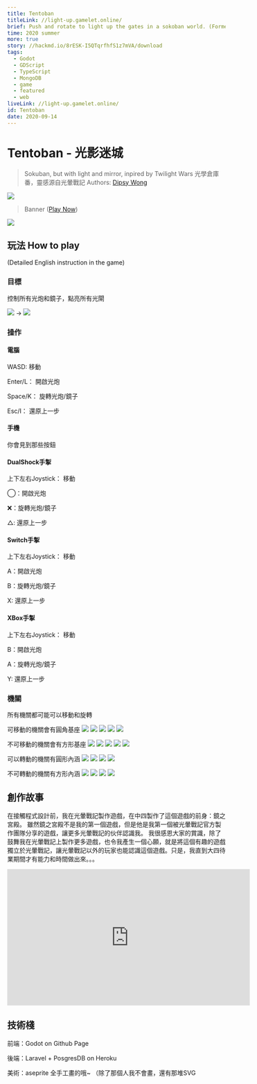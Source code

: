 ```yaml
---
title: Tentoban
titleLink: //light-up.gamelet.online/
brief: Push and rotate to light up the gates in a sokoban world. (Formerly light up)
time: 2020 summer
more: true
story: //hackmd.io/8rESK-I5QTqrfhfS1z7mVA/download
tags:
  - Godot
  - GDScript
  - TypeScript
  - MongoDB
  - game
  - featured
  - web
liveLink: //light-up.gamelet.online/
id: Tentoban
date: 2020-09-14
---
```


# Tentoban - 光影迷城
> Sokuban, but with light and mirror, inpired by Twilight Wars
> 光學倉庫番，靈感源自光暈戰記
> Authors: [Dipsy Wong](//github.com/dipsywong98)


[![](https://i.imgur.com/hNWIec7.png)](https://light-up.gamelet.online/)
> Banner ([Play Now](https://light-up.gamelet.online/))

![](https://i.imgur.com/lzxx0Sm.png)


## 玩法 How to play

(Detailed English instruction in the game)

### 目標

控制所有光炮和鏡子，點亮所有光閘

![](https://i.imgur.com/4hozApH.png) -> ![](https://i.imgur.com/MUB2byw.png)


### 操作

#### 電腦

WASD: 移動

Enter/L： 開啟光炮

Space/K： 旋轉光炮/鏡子

Esc/I： 還原上一步

#### 手機

你會見到那些按鈕

#### DualShock手掣

上下左右Joystick： 移動

◯：開啟光炮

❌：旋轉光炮/鏡子

△: 還原上一步

#### Switch手掣

上下左右Joystick： 移動

A：開啟光炮

B：旋轉光炮/鏡子

X: 還原上一步

#### XBox手掣

上下左右Joystick： 移動

B：開啟光炮

A：旋轉光炮/鏡子

Y: 還原上一步

### 機關

所有機關都可能可以移動和旋轉

可移動的機關會有圓角基座
![](https://i.imgur.com/SxlkqwM.png) ![](https://i.imgur.com/SVjMCuv.png) ![](https://i.imgur.com/FeviPCf.png) ![](https://i.imgur.com/LGQXOqd.png) ![](https://i.imgur.com/ppmJk4x.png)

不可移動的機關會有方形基座
![](https://i.imgur.com/4hozApH.png) ![](https://i.imgur.com/5APXZUF.png) ![](https://i.imgur.com/tKpB0fq.png) ![](https://i.imgur.com/McqjAwL.png) ![](https://i.imgur.com/vzaSC1C.png)


可以轉動的機關有圓形內涵
![](https://i.imgur.com/FeviPCf.png) ![](https://i.imgur.com/ppmJk4x.png) ![](https://i.imgur.com/5APXZUF.png) ![](https://i.imgur.com/McqjAwL.png)

不可轉動的機關有方形內涵
![](https://i.imgur.com/SVjMCuv.png) ![](https://i.imgur.com/LGQXOqd.png) ![](https://i.imgur.com/tKpB0fq.png) ![](https://i.imgur.com/vzaSC1C.png)


## 創作故事

在接觸程式設計前，我在光暈戰記製作遊戲，在中四製作了這個遊戲的前身：鏡之宮殿。
雖然鏡之宮殿不是我的第一個遊戲，但是他是我第一個被光暈戰記官方製作團隊分享的遊戲，讓更多光暈戰記的伙伴認識我。
我很感恩大家的賞識，除了鼓舞我在光暈戰記上製作更多遊戲，也令我產生一個心願，就是將這個有趣的遊戲獨立於光暈戰記，讓光暈戰記以外的玩家也能認識這個遊戲。只是，我直到大四待業期間才有能力和時間做出來。。。

<iframe width="560" height="315" src="https://www.youtube.com/embed/50atRrQrToE" frameborder="0" allow="accelerometer; autoplay; clipboard-write; encrypted-media; gyroscope; picture-in-picture" allowfullscreen></iframe>


## 技術棧

前端：Godot on Github Page

後端：Laravel + PosgresDB on Heroku

美術：aseprite 全手工畫的哦~ （除了那個人我不會畫，還有那堆SVG

    